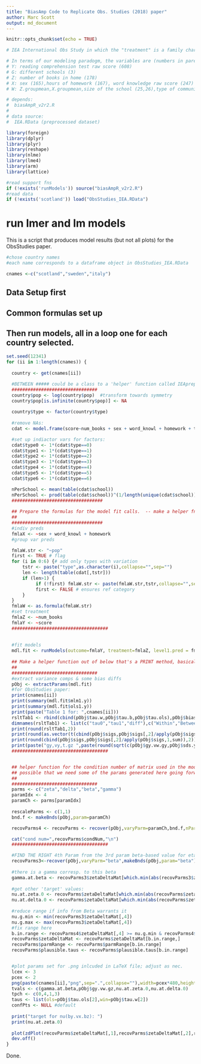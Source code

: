 ```yaml
---
title: "BiasAmp Code to Replicate Obs. Studies (2018) paper"
author: Marc Scott
output: md_document
---
```

```r
knitr::opts_chunk$set(echo = TRUE)

# IEA International Obs Study in which the "treatment" is a family characteristic (# books in home) regressed on reading comprehension score 

# In terms of our modeling paradogm, the variables are (numbers in parenthesis indicate location in original IEA file):
# Y: reading comprehension test raw score (608)
# G: different schools (3)
# Z: number of books in home (178)
# X: sex (165),hours of homework (167), word knowledge raw score (247)
# W: Z.groupmean,X.groupmean,size of the school (25,26),type of community served (18)

# depends:
#  biasAmpR_v2r2.R
#
# data source:
#  IEA.RData (preprocessed dataset)

library(foreign)
library(dplyr)
library(plyr)
library(reshape)
library(nlme)
library(lme4)
library(arm)
library(lattice)

#read support fns
if (!exists('runModels')) source("biasAmpR_v2r2.R")
#read data
if (!exists('scotland')) load("ObsStudies_IEA.RData")
```

# run lmer and lm models

This is a script that produces model results (but not all plots) for the ObsStudies paper.


```r
#chose country names
#each name corresponds to a dataframe object in ObsStudies_IEA.RData 

cnames <-c("scotland","sweden","italy")

```

## Data Setup first
## Common formulas set up
## Then run models, all in a loop one for each country selected.

```r

set.seed(12341)
for (ii in 1:length(cnames)) {
    
  country <- get(cnames[ii])

  #BETWEEN ##### could be a class to a 'helper' function called IEApreprocess that takes logs, removes NAs, etc.
  ################################
  country$pop <- log(country$pop)  #transform towards symmetry
  country$pop[is.infinite(country$pop)] <- NA
  
  country$type <- factor(country$type)
  
  #remove NAs:
  cdat <- model.frame(score~num_books + sex + word_knowl + homework + type + pop + school,data=country) #should remove NAs

  #set up indiactor vars for factors:
  cdat$type0 <- 1*(cdat$type==0)
  cdat$type1 <- 1*(cdat$type==1)
  cdat$type2 <- 1*(cdat$type==2)
  cdat$type3 <- 1*(cdat$type==3)
  cdat$type4 <- 1*(cdat$type==4)
  cdat$type5 <- 1*(cdat$type==5)
  cdat$type6 <- 1*(cdat$type==6)

  nPerSchool <- mean(table(cdat$school))
  nPerSchool <- prod(table(cdat$school))^(1/length(unique(cdat$school))) # geo-mean
  ##################################
  
  ## Prepare the formulas for the model fit calls.  -- make a helper fnc.
  ## 
  ##################################
  #indiv preds
  fmlaX <- ~sex + word_knowl + homework
  #group var preds

  fmlaW.str <- "~pop"
  first <- TRUE # flag
  for (i in 0:6) {# add only types with variation
      tstr <- paste("type",as.character(i),collapse="",sep="")
      len <- length(table(cdat[,tstr]))
      if (len>1) {
           if (!first) fmlaW.str <- paste(fmlaW.str,tstr,collapse="",sep="+")
           first <- FALSE # ensures ref category
      }
  }
  fmlaW <- as.formula(fmlaW.str)
  #set treatment
  fmlaZ <- ~num_books
  fmlaY <- ~score
  ####################################
  
  
  #fit models
  mdl.fit <- runModels(outcome=fmlaY, treatment=fmlaZ, level1.pred = fmlaX, level2.pred = fmlaW, group = ~school, data=cdat)
  
  ## Make a helper function out of below that's a PRINT method, basically, taking mdl.fit as the main argument.
  ##
  ################################
  #extract variance comps & some bias diffs
  pObj <- extractParams(mdl.fit)
  #for ObsStudies paper:
  print(cnames[ii])
  print(summary(mdl.fit$mlm1.y))
  print(summary(mdl.fit$ols1.y))
  print(paste("Table 1 for: ",cnames[ii]))
  rsltTab1 <- rbind(cbind(pObj$tau.w,pObj$tau.b,pObj$tau.ols),pObj$bias.diffs)
  dimnames(rsltTab1) <- list(c("tau0","tau1","diff"),c("Within","Between","OLS"))
  print(round(rsltTab1,2))
  print(round(as.vector(t(cbind(pObj$sigs,pObj$sigs[,2]/apply(pObj$sigs,1,sum)))),2))
  print(round(cbind(pObj$sigs,pObj$sigs[,2]/apply(pObj$sigs,1,sum)),2))
  print(paste("gy,vy,t.gz ",paste(round(sqrt(c(pObj$gy.vw.gy,pObj$sds.y.ucm$sd.alpha.y.ucm^2,2^2*pObj$gz.vw.gz)),3),collapse=", "),sep=" "))
  ####################################


  ## helper function for the condition number of matrix used in the model - call, print, and move on.
  ## possible that we need some of the params generated here going forward.  Check.
  ##
  ################################
  parms <- c("zeta","delta","beta","gamma")
  paramIdx <- 4
  paramCh <- parms[paramIdx]
  
  rescaleParms <- c(1,1)
  bnd.f <- makeBnds(pObj,param=paramCh)

  recovParms4 <- recovParms <- recover(pObj,varyParm=paramCh,bnd.f,nParm=201,tau.max=1, gpSize=nPerSchool)  # corresponds to the bound when 'gamma' (parm 4) is the open param.

  cat("cond num=",recovParms$condNum,"\n")
  ####################################

  #FIND THE RIGHT 4th Param from the 3rd param beta-based value for eta...
  recovParms3<-recover(pObj,varyParm="beta",makeBnds(pObj,param="beta"),nParm=201,tau.max=1,gpSize=nPerSchool)  # corresponds to the bound when 'beta' (parm 3) is the open param.
  
  #there is a gamma corresp. to this beta
  gamma.at.beta <- recovParms3$zetaDeltaMat[which.min(abs(recovParms3$zetaDeltaMat[,3]-pObj$by.vx.bz)),4]
  
  #get other 'target' values:
  nu.at.zeta.0 <- recovParms$zetaDeltaMat[which.min(abs(recovParms$zetaDeltaMat[,1])),paramIdx]
  nu.at.delta.0 <- recovParms$zetaDeltaMat[which.min(abs(recovParms$zetaDeltaMat[,2])),paramIdx]
  
  #reduce range if info from Beta warrants it
  nu.g.min <- min(recovParms3$zetaDeltaMat[,4])
  nu.g.max <- max(recovParms3$zetaDeltaMat[,4])
  #fix range here
  b.in.range <- recovParms4$zetaDeltaMat[,4] >= nu.g.min & recovParms4$zetaDeltaMat[,4] <= nu.g.max
  recovParms$zetaDeltaMat <- recovParms$zetaDeltaMat[b.in.range,]
  recovParms$parmRange <- recovParms$parmRange[b.in.range]
  recovParms$plausible.taus <- recovParms$plausible.taus[b.in.range]


  #plot params set for .png inlcuded in LaTeX file; adjust as nec.
  lcex <- 3
  pcex <- 2
  png(paste(cnames[ii],"png",sep=".",collapse=""),width=pcex*480,height=pcex*480)
  tvals <- c(gamma.at.beta,pObj$gy.vw.gz,nu.at.zeta.0,nu.at.delta.0)
  tpch <- c(0,4,1,3)
  taus <- list(ols=pObj$tau.ols[2],win=pObj$tau.w[2])
  confPts <- NULL #default
  
  print("target for nu(by.vx.bz): ")
  print(nu.at.zeta.0)
  
  plot(zdPlot(recovParms$zetaDeltaMat[,1],recovParms$zetaDeltaMat[,2],recovParms$parmRange,rescaleParms=rescaleParms,confPts=NULL,confPtsCol="darkslategrey",targetVals=tvals,targetPch=tpch,taus=taus,cW=pObj$sigs[2,1],cB=pObj$sigs[2,2],cex=lcex))
  dev.off()
}
```

Done.

